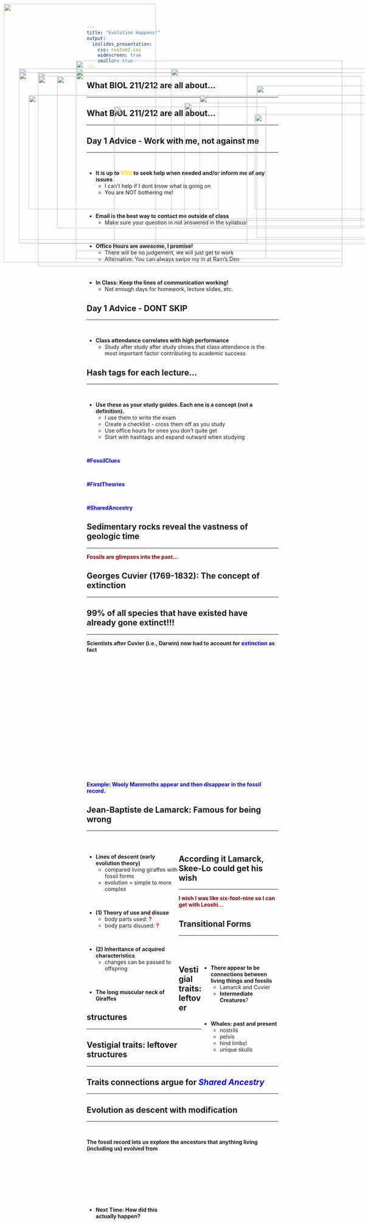 ```yaml
---
title: "Evolution Happens!"
output: 
  ioslides_presentation:
    css: custom2.css
    widescreen: true
    smaller: true
---
```


## What BIOL 211/212 are all about...
<hr>

<IMG STYLE="position:absolute; TOP:160px; LEFT:200px; WIDTH:700px; HEIGHT:500px" SRC="images/211212.png">

## What BIOL 211/212 are all about...
<hr>

<IMG STYLE="position:absolute; TOP:180px; LEFT:50px; WIDTH:1000px; HEIGHT:450px" SRC="images/hierarchy.png">

## Day 1 Advice - Work with me, not against me
<hr>
<br/>

* **It is up to <span style="color:gold">YOU</span> to seek help when needed and/or inform me of any issues**
    + I can't help if I dont know what is going on
    + You are NOT bothering me! 

<br/>

* **Email is the best way to contact me outside of class**
    + Make sure your question in not answered in the syllabus!

<br/>

* **Office Hours are awesome, I promise!**
    + There will be no judgement, we will just get to work
    + Alternative: You can always swipe my in at Ram's Den
    
<br/>

* **In Class: Keep the lines of communication working!**
    + Not enough days for homework, lecture slides, etc. 
    
<IMG STYLE="position:absolute; TOP:300px; LEFT:670px; WIDTH:400px; HEIGHT:250px" SRC="images/youme.png">

## Day 1 Advice - DONT SKIP
<hr>
<br/>

* **Class attendance correlates with high performance**
    + Study after study after study shows that class attendance is the most important factor contributing to academic success
    
<IMG STYLE="position:absolute; TOP:280px; LEFT:300px; WIDTH:400px; HEIGHT:400px" SRC="images/testscores.png">

## Hash tags for each lecture...
<hr>
<br/>

* **Use these as your study guides. Each one is a concept (not a definition).**
    + I use them to write the exam
    + Create a checklist - cross them off as you study
    + Use office hours for ones you don't quite get
    + Start with hashtags and expand outward when studying
    
<br/>

<span style="color:blue">**#FossilClues**</span>

<br/>

<span style="color:blue">**#FirstTheories**</span>

<br/>

<span style="color:blue">**#SharedAncestry**</span>

## Sedimentary rocks reveal the vastness of geologic time
<hr>
<span style="color:darkred">**Fossils are glimpses into the past...**</span>

<IMG STYLE="position:absolute; TOP:190px; LEFT:200px; WIDTH:700px; HEIGHT:500px" SRC="images/SedimentaryStrata.jpg">

## 

<IMG STYLE="position:absolute; TOP:10px; LEFT:10px; WIDTH:400px; HEIGHT:680px" SRC="images/reef.jpg">

<IMG STYLE="position:absolute; TOP:180px; LEFT:450px; WIDTH:600px; HEIGHT:400px" SRC="images/reef2.jpg">

## Georges Cuvier (1769-1832): The concept of extinction
<hr>

<IMG STYLE="position:absolute; TOP:180px; LEFT:200px; WIDTH:700px; HEIGHT:500px" SRC="images/mastodon.jpg">

## 99% of all species that have existed have already gone extinct!!!
<hr>
**Scientists after Cuvier (i.e., Darwin) now had to account for <span style="color:blue">extinction</span> as fact**
<br/>
<br/>
<br/>
<br/>
<br/>
<br/>
<br/>
<br/>
<br/>
<br/>
<br/>
<br/>
<br/>
<br/>
<br/>
<br/>
<br/>
<br/>
<br/>
<br/>

<span style="color:blue">**Example: Wooly Mammoths appear and then disappear in the fossil record.**</span>

<IMG STYLE="position:absolute; TOP:191px; LEFT:100px; WIDTH:900px; HEIGHT:450px" SRC="images/extinct.png">

## Jean-Baptiste de Lamarck: Famous for being wrong
<hr>
<br/>

<div style="float: left; width: 48%;">

* **Lines of descent (early evolution theory)**
    + compared living giraffes  with fossil forms
    + evolution =  simple to more complex

<br/>

* **(1) Theory of use and disuse**
    + body parts used: **<span style="color:red">?</span>**
    + body parts disused: **<span style="color:red">?</span>**

<br/>

* **(2) Inheritance of acquired characteristics**
    + changes can be passed to offspring
    
<br/>

* **The long muscular neck of Giraffes**

</div>

<IMG STYLE="position:absolute; TOP:250px; LEFT:525px; WIDTH:550px; HEIGHT:325px" SRC="images/giraffe.jpg">

## According it Lamarck, Skee-Lo could get his wish
<hr>
<span style="color:darkred">**I wish I was like six-foot-nine so I can get with Leoshi...**</span>

<IMG STYLE="position:absolute; TOP:200px; LEFT:150px; WIDTH:800px; HEIGHT:400px" SRC="images/skeelo.jpg">

## Transitional Forms
<hr>
<br/>
<br/>

<IMG STYLE="position:absolute; TOP:250px; LEFT:75px; WIDTH:500px; HEIGHT:300px" SRC="images/nostril_migration.gif">

<div style="float: right; width: 40%;">

* **There appear to be connections between living things and fossils**
    + Lamarck and Cuvier
    + **Intermediate Creatures**?


<br/>

* **Whales: past and present**
    + nostrils
    + pelvis
    + hind limbs!
    + unique skulls

</div>

## Vestigial traits: leftover structures
<hr>

<IMG STYLE="position:absolute; TOP:190px; LEFT:50px; WIDTH:600px; HEIGHT:450px" SRC="images/whales2.jpg">

## Vestigial traits: leftover structures
<hr>

<IMG STYLE="position:absolute; TOP:190px; LEFT:50px; WIDTH:600px; HEIGHT:450px" SRC="images/whales2.jpg">

<IMG STYLE="position:absolute; TOP:225px; LEFT:675px; WIDTH:400px; HEIGHT:400px" SRC="images/humans.jpg">

## Traits connections argue for <span style="color:blue">*Shared Ancestry*</span>
<hr>

<IMG STYLE="position:absolute; TOP:200px; LEFT:100px; WIDTH:800px; HEIGHT:500px" SRC="images/TransitionToSea.jpg">

## Evolution as descent with modification
<hr>
<br/>

**The fossil record lets us explore the ancestors that anything living (including us) evolved from**

<br/>
<br/>
<br/>
<br/>
<br/>
<br/>

<div style="float: left; width: 48%;">

* **Next Time: How did this actually happen?**

</div>

<IMG STYLE="position:absolute; TOP:270px; LEFT:485px; WIDTH:550px; HEIGHT:325px" SRC="images/giraffe.jpg">
